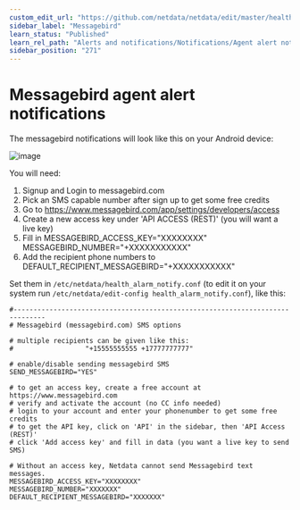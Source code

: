 ```yaml
---
custom_edit_url: "https://github.com/netdata/netdata/edit/master/health/notifications/messagebird/README.md"
sidebar_label: "Messagebird"
learn_status: "Published"
learn_rel_path: "Alerts and notifications/Notifications/Agent alert notifications"
sidebar_position: "271"
---
```



# Messagebird agent alert notifications

The messagebird notifications will look like this on your Android device:

![image](https://cloud.githubusercontent.com/assets/17090999/20034652/620b6100-a39b-11e6-96af-4f83b8e830e2.png)

You will need:

1.  Signup and Login to messagebird.com
2.  Pick an SMS capable number after sign up to get some free credits
3.  Go to <https://www.messagebird.com/app/settings/developers/access>
4.  Create a new access key under 'API ACCESS (REST)' (you will want a live key)
5.  Fill in MESSAGEBIRD_ACCESS_KEY="XXXXXXXX" MESSAGEBIRD_NUMBER="+XXXXXXXXXXX"
6.  Add the recipient phone numbers to DEFAULT_RECIPIENT_MESSAGEBIRD="+XXXXXXXXXXX"

Set them in `/etc/netdata/health_alarm_notify.conf` (to edit it on your system run `/etc/netdata/edit-config health_alarm_notify.conf`), like this:

```
#------------------------------------------------------------------------------
# Messagebird (messagebird.com) SMS options

# multiple recipients can be given like this:
#                  "+15555555555 +17777777777"

# enable/disable sending messagebird SMS
SEND_MESSAGEBIRD="YES"

# to get an access key, create a free account at https://www.messagebird.com
# verify and activate the account (no CC info needed)
# login to your account and enter your phonenumber to get some free credits
# to get the API key, click on 'API' in the sidebar, then 'API Access (REST)' 
# click 'Add access key' and fill in data (you want a live key to send SMS)

# Without an access key, Netdata cannot send Messagebird text messages.
MESSAGEBIRD_ACCESS_KEY="XXXXXXXX"
MESSAGEBIRD_NUMBER="XXXXXXX"
DEFAULT_RECIPIENT_MESSAGEBIRD="XXXXXXX"
```


